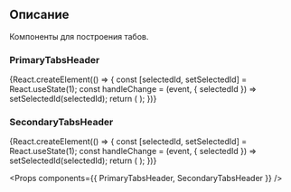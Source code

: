




<Meta title='Компоненты|Tabs' />

<Title>
    Tabs ({name}@{version})
</Title>

## Описание

Компоненты для построения табов.

### PrimaryTabsHeader

<Story name='PrimaryTabsHeader'>
    {React.createElement(() => {
        const [selectedId, setSelectedId] = React.useState(1);
        const handleChange = (event, { selectedId }) => setSelectedId(selectedId);
        return (
            <PrimaryTabsHeader
                titles={titles}
                selectedId={selectedId}
                scrollable={boolean('scrollable', false)}
                gaps={select('gaps', ['default', 'wide'], 'default')}
                onChange={handleChange}
            />
        );
    })}
</Story>

### SecondaryTabsHeader

<Story name='SecondaryTabsHeader'>
    {React.createElement(() => {
        const [selectedId, setSelectedId] = React.useState(1);
        const handleChange = (event, { selectedId }) => setSelectedId(selectedId);
        return (
            <SecondaryTabsHeader
                titles={titles}
                selectedId={selectedId}
                scrollable={boolean('scrollable', false)}
                onChange={handleChange}
            />
        );
    })}
</Story>

<Props components={{
    PrimaryTabsHeader,
    SecondaryTabsHeader
}} />
